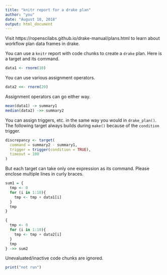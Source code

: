 ```yaml
---
title: "knitr report for a drake plan"
author: "you"
date: "August 18, 2018"
output: html_document
---
```


Visit https://ropenscilabs.github.io/drake-manual/plans.html to learn about workflow plan data frames in drake.

You can use a `knitr` report with code chunks to create a `drake` plan. Here is a target and its command.

```r
data1 <- rnorm(10)
```

You can use various assignment operators.

```r
data2 <<- rnorm(20)
```

Assignment operators can go either way.

```r
mean(data1) -> summary1
median(data2) ->> summary2
```

You can assign triggers, etc. in the same way you would in `drake_plan()`. The following target always builds during `make()` because of the `condition` trigger.

```r
discrepancy <- target(
  command = summary2 - summary1,
  trigger = trigger(condition = TRUE),
  timeout = 100
)
```

But each target can take only one expression as its command. Please enclose multiple lines in curly braces.

```r
sum1 = {
  tmp <- 0
  for (i in 1:10){
    tmp <- tmp + data1[i]
  }
  tmp
}

{
  tmp <- 0
  for (i in 1:10){
    tmp <- tmp + data2[i]
  }
  tmp
} ->> sum2
```

Unevaluated/inactive code chunks are ignored.

```r
print("not run")
```
